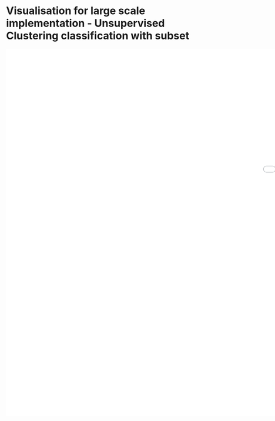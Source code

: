 # Visualisation for large scale implementation - Unsupervised Clustering classification with subset {.unnumbered}

<iframe id="serviceFrameSend" src="unsupervised_boundaries_V1.html" width="2000" height="1000" frameborder="0">
